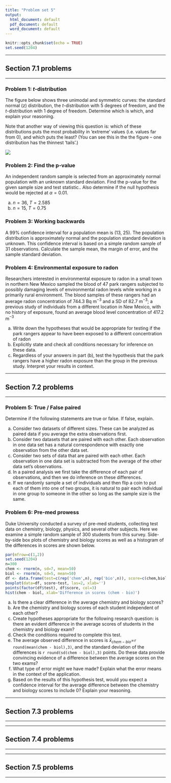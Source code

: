 ```yaml
---
title: "Problem set 5"
output:
  html_document: default
  pdf_document: default
  word_document: default
---
```


```r
knitr::opts_chunk$set(echo = TRUE)
set.seed(1204)
```

--- 

## Section 7.1 problems

--- 

### Problem 1: $t$-distribution

The figure below shows three unimodal and symmetric curves: the standard
normal (z) distribution, the $t$-distribution with 5 degrees of freedom, and the $t$-distribution with 1 degree of freedom. Determine which is which, and explain your reasoning.

Note that another way of viewing this question is: which of these distributions puts the most probability in 'extreme' values (i.e. values far from 0), and which puts the least? (You can see this in the the figure -- one distribution has the thinnest 'tails'.)

![](ps5_t.png)

### Problem 2: Find the p-value

An independent random sample is selected from an approximately normal population with an unknown standard deviation. Find the p-value for the given sample size and test statistic.. Also determine if the null hypothesis would be rejected at $\alpha = 0.01$.

(a) $n = 36, \ T = 2.585$
(b) $n = 15, \ T = 0.75$

### Problem 3: Working backwards

A 99% confidence interval for a population mean is (13, 25). The
population distribution is approximately normal and the population standard deviation is unknown. This confidence interval is based on a simple random sample of 31 observations. Calculate the sample mean, the margin of error, and the sample standard deviation.

### Problem 4: Environmental exposure to radon

Researchers interested in environmental exposure to radon in a small town in northern New Mexico sampled the blood of 47 park rangers subjected to possibly damaging levels of environmental radon levels while working in a primarily rural environment. The blood samples of these rangers had an average
radon concentration of 744.3 Bq m$^{−3}$ and a SD of 82.7 m$^{−3}$; a previous study of individuals from a different location in New Mexico, with no history of exposure, found an average blood level concentration of 417.2 m$^{−3}$

(a) Write down the hypotheses that would be appropriate for testing if the park rangers appear to have been exposed to a different concentration of radon
(b) Explicitly state and check all conditions necessary for inference on these data.
(c) Regardless of your answers in part (b), test the hypothesis that the park rangers have a higher radon exposure than the group in the previous study. Interpret your results in context.

--- 

## Section 7.2 problems

--- 

### Problem 5: True / False paired

Determine if the following statements are true or false. If false, explain.

(a) Consider two datasets of different sizes. These can be analyzed as paired data if you average the extra observations first.
(b) Consider two datasets that are paired with each other. Each observation in one data set has a natural correspondence with exactly one observation from the other data set.
(c) Consider two sets of data that are paired with each other. Each observation in one data set is subtracted from the average of the other data set's observations.
(d) In a paired analysis we first take the difference of each pair of observations, and then we do inference on these differences.
(e) If we randomly sample a set of individuals and then flip a coin to put each of them into one of two groups, it is natural to pair each individual in one group to someone in the other so long as the sample size is the same.

### Problem 6: Pre-med prowess

Duke University conducted a survey of pre-med students, collecting test data on chemistry, biology, physics, and several other subjects. Here we examine a
simple random sample of 300 students from this survey. Side-by-side box plots of chemistry and biology scores as well as a histogram of the differences in scores are shown below.

```r
par(mfrow=c(1,2))
set.seed(1204)
n=300
chem <- rnorm(n, sd=7, mean=50)
biol <- rnorm(n, sd=5, mean=50)
df <- data.frame(test=c(rep('chem',n), rep('bio',n)), score=c(chem,biol))
boxplot(data=df, score~test, las=2, xlab='')
points(factor(df$test), df$score, col=3)
hist(chem - biol, xlab='Difference in scores (chem - bio)')
```

(a) Is there a clear difference in the average chemistry and biology scores?
(b) Are the chemistry and biology scores of each student independent of each other?
(c) Create hypotheses appropriate for the following research question: is there an evident difference in the average scores of students in the chemistry and biology exam?
(d) Check the conditions required to complete this test.
(e) The average observed difference in scores is $\bar{x}_{chem-bio}$=`r round(mean(chem - biol),3)`, and the standard deviation of the
differences is `r round(sd(chem - biol),3)` points. Do these data provide convincing evidence of a difference between the average scores on the two exams?
(f) What type of error might we have made? Explain what the error means in the context of the application.
(g) Based on the results of this hypothesis test, would you expect a confidence interval for the average difference between the chemistry and biology scores to include 0? Explain your reasoning.

--- 

## Section 7.3 problems

--- 



--- 

## Section 7.4 problems

--- 


--- 

## Section 7.5 problems

--- 
